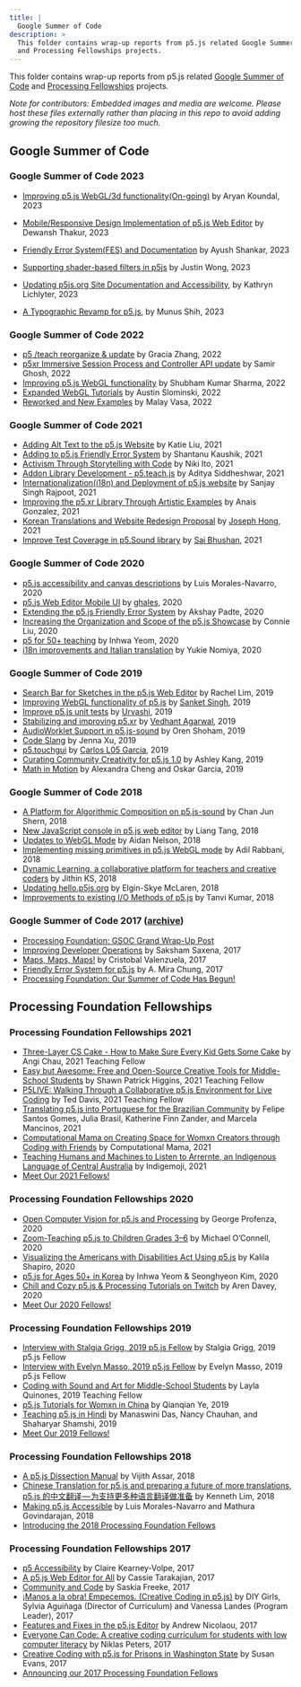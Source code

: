 ```yaml
---
title: |
  Google Summer of Code
description: >
  This folder contains wrap-up reports from p5.js related Google Summer of Code 
  and Processing Fellowships projects.
---
```

This folder contains wrap-up reports from p5.js related [Google Summer of Code](https://summerofcode.withgoogle.com/organizations/4915113891463168/)  and [Processing Fellowships](https://processingfoundation.org/fellowships) projects.

*Note for contributors: Embedded images and media are welcome. Please host these files externally rather than placing in this repo to avoid adding growing the repository filesize too much.*

## Google Summer of Code

### Google Summer of Code 2023

* [Improving p5.js WebGL/3d functionality(On-going)](https://github.com/processing/p5.js/blob/main/contributor_docs/project_wrapups/aryan_koundal_gsoc_2023/) by Aryan Koundal, 2023

* [Mobile/Responsive Design Implementation of p5.js Web Editor](https://github.com/processing/p5.js/blob/main/contributor_docs/project_wrapups/dewansDT_gsoc_2023/) by Dewansh Thakur, 2023

* [Friendly Error System(FES) and Documentation](https://github.com/processing/p5.js/blob/main/contributor_docs/project_wrapups/ayush23dash_gsoc_2023/) by Ayush Shankar, 2023

* [Supporting shader-based filters in p5js](https://github.com/processing/p5.js/blob/main/contributor_docs/project_wrapups/wong_gsoc_2023/) by Justin Wong, 2023

* [Updating p5js.org Site Documentation and Accessibility](https://github.com/processing/p5.js/blob/main/contributor_docs/project_wrapups/lichlyter_gsoc_2023/), by Kathryn Lichlyter, 2023

* [A Typographic Revamp for p5.js](https://github.com/processing/p5.js/blob/main/contributor_docs/project_wrapups/munusshih_gsoc_2023/), by Munus Shih, 2023

### Google Summer of Code 2022

* [p5 /teach reorganize & update](https://github.com/processing/p5.js/blob/main/contributor_docs/project_wrapups/graciazhang_gsoc_2022/) by Gracia Zhang, 2022
* [p5xr Immersive Session Process and Controller API update](https://github.com/processing/p5.js/blob/main/contributor_docs/project_wrapups/smrghsh_gsoc_2022/) by Samir Ghosh, 2022
* [Improving p5.js WebGL functionality](https://github.com/processing/p5.js/blob/main/contributor_docs/project_wrapups/shubham_sharma_gsoc_2022/) by Shubham Kumar Sharma, 2022
* [Expanded WebGL Tutorials](https://github.com/processing/p5.js/blob/main/contributor_docs/project_wrapups/slominski_gsoc_2022/) by Austin Slominski, 2022
* [Reworked and New Examples](https://github.com/processing/p5.js/blob/main/contributor_docs/project_wrapups/malayvasa_gsoc_2022/) by Malay Vasa, 2022

### Google Summer of Code 2021

* [Adding Alt Text to the p5.js Website](https://github.com/processing/p5.js/blob/main/contributor_docs/project_wrapups/katiejliu_gsoc_2021/) by Katie Liu, 2021
* [Adding to p5.js Friendly Error System](https://github.com/processing/p5.js/blob/main/contributor_docs/project_wrapups/shantanuKaushik_gsoc_2021/) by Shantanu Kaushik, 2021
* [Activism Through Storytelling with Code](https://github.com/processing/p5.js/blob/main/contributor_docs/project_wrapups/nikiito_gsoc_2021/) by Niki Ito, 2021
* [Addon Library Development - p5.teach.js](https://github.com/processing/p5.js/blob/main/contributor_docs/project_wrapups/aditya_gsoc_2021/) by Aditya Siddheshwar, 2021
* [Internationalization(i18n) and Deployment of p5.js website](https://github.com/processing/p5.js/blob/main/contributor_docs/project_wrapups/sanjay_singh_rajpoot_gsoc2020/) by Sanjay Singh Rajpoot, 2021
* [Improving the p5.xr Library Through Artistic Examples](https://github.com/processing/p5.js/blob/main/contributor_docs/project_wrapups/anaisgonzalez_gsoc_2021/) by Anais Gonzalez, 2021
* [Korean Translations and Website Redesign Proposal](https://github.com/processing/p5.js/blob/main/contributor_docs/project_wrapups/josephhong_gsoc_2021/) by [Joseph Hong](github.com/jhongover9000), 2021
* [Improve Test Coverage in p5.Sound library](https://github.com/processing/p5.js/blob/main/contributor_docs/project_wrapups/sai_bhushan_gsoc_2021/) by [Sai Bhushan](https://github.com/satyasaibhushan), 2021

### Google Summer of Code 2020

* [p5.js accessibility and canvas descriptions](https://github.com/processing/p5.js/blob/main/contributor_docs/project_wrapups/luismn_gsoc_2020/) by Luis Morales-Navarro, 2020
* [p5.js Web Editor Mobile UI](https://github.com/processing/p5.js/blob/main/contributor_docs/project_wrapups/ghalestrilo_gsoc_2020/) by [ghales](https://github.com/ghalestrilo), 2020
* [Extending the p5.js Friendly Error System](https://github.com/processing/p5.js/blob/main/contributor_docs/project_wrapups/akshaypadte_gsoc_2020/) by Akshay Padte, 2020
* [Increasing the Organization and Scope of the p5.js Showcase](https://github.com/processing/p5.js/blob/main/contributor_docs/project_wrapups/connieliu_gsoc_2020/) by Connie Liu, 2020
* [p5 for 50+ teaching](https://github.com/processing/p5.js/blob/main/contributor_docs/project_wrapups/inhwayeom_gsoc_2020/) by Inhwa Yeom, 2020
* [i18n improvements and Italian translation](https://github.com/processing/p5.js/blob/main/contributor_docs/project_wrapups/yukienomiya_gsoc_2020/) by Yukie Nomiya, 2020

### Google Summer of Code 2019

* [Search Bar for Sketches in the p5.js Web Editor](https://github.com/processing/p5.js/blob/main/contributor_docs/project_wrapups/rachellim_gsoc_2019/) by Rachel Lim, 2019
* [Improving WebGL functionality of p5.js](https://github.com/processing/p5.js/blob/main/contributor_docs/project_wrapups/sanket_gsoc_2019/) by [Sanket Singh](https://github.com/sanketsingh24), 2019
* [Improve p5.js unit tests](https://github.com/processing/p5.js/blob/main/contributor_docs/project_wrapups/urvashi_gsoc_2019/) by [Urvashi](https://github.com/ihsavru), 2019
* [Stabilizing and improving p5.xr](https://github.com/processing/p5.js/blob/main/contributor_docs/project_wrapups/vedhant_gsoc_2019/) by [Vedhant Agarwal](https://github.com/vedhant), 2019
* [AudioWorklet Support in p5.js-sound](https://github.com/processing/p5.js/blob/main/contributor_docs/project_wrapups/orenshoham_gsoc_2019/) by Oren Shoham, 2019
* [Code Slang](https://github.com/processing/p5.js/blob/main/contributor_docs/project_wrapups/xu_gsoc_2019/) by Jenna Xu, 2019
* [p5.touchgui](https://github.com/processing/p5.js/blob/main/contributor_docs/project_wrapups/L05_GSOC_2019/) by [Carlos L05 Garcia](https://github.com/L05), 2019
* [Curating Community Creativity for p5.js 1.0](https://github.com/processing/p5.js/blob/main/contributor_docs/project_wrapups/ashleykang_gsoc2019/) by Ashley Kang, 2019
* [Math in Motion](https://github.com/processing/p5.js/blob/main/contributor_docs/project_wrapups/acheng_ogarcia_gsoc_2019/) by Alexandra Cheng and Oskar Garcia, 2019

### Google Summer of Code 2018

* [A Platform for Algorithmic Composition on p5.js-sound](https://github.com/processing/p5.js/blob/main/contributor_docs/project_wrapups/junshern_gsoc_2018/) by Chan Jun Shern, 2018
* [New JavaScript console in p5.js web editor](https://github.com/processing/p5.js/blob/main/contributor_docs/project_wrapups/liang_gsoc_2018/) by Liang Tang, 2018
* [Updates to WebGL Mode](https://github.com/processing/p5.js/blob/main/contributor_docs/project_wrapups/aidannelson_gsoc_2018/) by Aidan Nelson, 2018
* [Implementing missing primitives in p5.js WebGL mode](https://github.com/processing/p5.js/blob/main/contributor_docs/project_wrapups/adilrabbani_gsoc_2018/) by Adil Rabbani, 2018
* [Dynamic Learning, a collaborative platform for teachers and creative coders](https://github.com/processing/p5.js/blob/main/contributor_docs/project_wrapups/jithinks_gsoc_2018/) by Jithin KS, 2018
* [Updating hello.p5js.org](https://github.com/processing/p5.js/blob/main/contributor_docs/project_wrapups/elginmclaren_gsoc_2018/) by Elgin-Skye McLaren, 2018
* [Improvements to existing I/O Methods of p5.js](https://github.com/processing/p5.js/blob/main/contributor_docs/project_wrapups/tanvi_gsoc_2018/) by Tanvi Kumar, 2018

### Google Summer of Code 2017 ([archive](https://summerofcode.withgoogle.com/archive/2017/organizations/5256745899261952/))

* [Processing Foundation: GSOC Grand Wrap-Up Post](https://medium.com/processing-foundation/2017-google-summer-of-code-grand-wrap-up-post-16680b1438db)
* [Improving Developer Operations](https://github.com/processing/p5.js/blob/main/contributor_docs/project_wrapups/sakshamsaxena_gsoc_2017/) by Saksham Saxena, 2017
* [Maps, Maps, Maps!](https://medium.com/processing-foundation/maps-maps-maps-f0914218c87b) by Cristobal Valenzuela, 2017
* [Friendly Error System for p5.js](https://medium.com/processing-foundation/2017-marks-the-processing-foundations-sixth-year-participating-in-google-summer-of-code-d365f62fc463) by A. Mira Chung, 2017
* [Processing Foundation: Our Summer of Code Has Begun!](https://medium.com/processing-foundation/our-summer-of-code-has-begun-dffc1bbddb7c)

## Processing Foundation Fellowships

### Processing Foundation Fellowships 2021

* [Three-Layer CS Cake - How to Make Sure Every Kid Gets Some Cake](https://medium.com/processing-foundation/three-layer-cs-cake-how-to-make-sure-every-kid-gets-some-cake-f7ee52e147f1) by Angi Chau, 2021 Teaching Fellow
* [Easy but Awesome: Free and Open-Source Creative Tools for Middle-School Students](https://medium.com/processing-foundation/easy-but-awesome-free-and-open-source-creative-tools-for-middle-school-students-89260eb3824d) by Shawn Patrick Higgins, 2021 Teaching Fellow
* [P5LIVE: Walking Through a Collaborative p5.js Environment for Live Coding](https://medium.com/processing-foundation/p5live-walking-through-a-collaborative-p5-js-environment-for-live-coding-bc39d95908c6) by Ted Davis, 2021 Teaching Fellow
* [Translating p5.js into Portuguese for the Brazilian Community](https://medium.com/processing-foundation/translating-p5-js-into-portuguese-for-the-brazilian-community-14b969e77ab1) by Felipe Santos Gomes, Julia Brasil, Katherine Finn Zander, and Marcela Mancinos, 2021
* [Computational Mama on Creating Space for Womxn Creators through Coding with Friends](https://medium.com/processing-foundation/ambika-joshi-on-creating-space-for-womxn-creators-through-coding-with-friends-805c00301e39) by Computational Mama, 2021
* [Teaching Humans and Machines to Listen to Arrernte, an Indigenous Language of Central Australia](https://medium.com/processing-foundation/teaching-humans-and-machines-to-listen-to-arrernte-an-indigenous-language-of-central-australia-90d86957132e) by Indigemoji, 2021
* [Meet Our 2021 Fellows!](https://medium.com/processing-foundation/meet-our-2021-fellows-c22084da8019)

### Processing Foundation Fellowships 2020

* [Open Computer Vision for p5.js and Processing](https://medium.com/processing-foundation/open-computer-vision-for-p5-js-and-processing-fb4490441705) by George Profenza, 2020
* [Zoom-Teaching p5.js to Children Grades 3–6](https://medium.com/processing-foundation/zoom-teaching-p5-js-to-children-grades-3-6-54a0955c0ba5) by Michael O’Connell, 2020
* [Visualizing the Americans with Disabilities Act Using p5.js](https://medium.com/processing-foundation/visualizing-the-americans-with-disabilities-act-using-p5-js-7853b9180b56) by Kalila Shapiro, 2020
* [p5.js for Ages 50+ in Korea](https://medium.com/processing-foundation/p5-js-for-ages-50-in-korea-50d47b5927fb) by Inhwa Yeom & Seonghyeon Kim, 2020
* [Chill and Cozy p5.js & Processing Tutorials on Twitch](https://medium.com/processing-foundation/chill-and-cozy-p5-js-processing-tutorials-on-twitch-c10f068d0a7f) by Aren Davey, 2020
* [Meet Our 2020 Fellows!](https://medium.com/processing-foundation/meet-our-2020-fellows-7a51034f6845)

### Processing Foundation Fellowships 2019

* [Interview with Stalgia Grigg, 2019 p5.js Fellow](https://medium.com/processing-foundation/interview-with-stalgia-grigg-2019-p5-js-fellow-6fc40252e0) by Stalgia Grigg, 2019 p5.js Fellow
* [Interview with Evelyn Masso, 2019 p5.js Fellow](https://medium.com/processing-foundation/interview-with-evelyn-masso-2019-p5-js-fellow-7ac6769704df) by Evelyn Masso, 2019 p5.js Fellow
* [Coding with Sound and Art for Middle-School Students](https://medium.com/processing-foundation/interview-with-2019-teaching-fellow-layla-quinones-3039f10ae761) by Layla Quinones, 2019 Teaching Fellow
* [p5.js Tutorials for Womxn in China](https://medium.com/processing-foundation/interview-with-2019-fellow-qianqian-ye-799c0115c295) by Qianqian Ye, 2019
* [Teaching p5.js in Hindi](https://medium.com/processing-foundation/interview-with-2019-fellows-manaswini-das-nancy-chauhan-and-shaharyar-shamshi-172127c2e277) by Manaswini Das, Nancy Chauhan, and Shaharyar Shamshi, 2019
* [Meet Our 2019 Fellows!](https://medium.com/processing-foundation/meet-our-2019-fellows-9f13d4e4a68a)

### Processing Foundation Fellowships 2018

* [A p5.js Dissection Manual](https://medium.com/processing-foundation/a-p5-js-dissection-manual-38959ff8522e) by Vijith Assar, 2018
* [Chinese Translation for p5.js and preparing a future of more translations](https://medium.com/processing-foundation/chinese-translation-for-p5-js-and-preparing-a-future-of-more-translations-b56843ea096e), [p5.js 的中文翻译 — 为支持更多种语言翻译做准备](https://medium.com/processing-foundation/p5-js-%E7%9A%84%E4%B8%AD%E6%96%87%E7%BF%BB%E8%AF%91-%E4%B8%BA%E6%94%AF%E6%8C%81%E6%9B%B4%E5%A4%9A%E7%A7%8D%E8%AF%AD%E8%A8%80%E7%BF%BB%E8%AF%91%E5%81%9A%E5%87%86%E5%A4%87-a0fa94da770f) by Kenneth Lim, 2018
* [Making p5.js Accessible](https://medium.com/processing-foundation/making-p5-js-accessible-e2ce366e05a0) by Luis Morales-Navarro and Mathura Govindarajan, 2018
* [Introducing the 2018 Processing Foundation Fellows](https://medium.com/processing-foundation/introducing-the-2018-processing-foundation-fellows-a16ae4e87f80)

### Processing Foundation Fellowships 2017

* [p5 Accessibility](https://medium.com/processing-foundation/p5-accessibility-115d84535fa8) by Claire Kearney-Volpe, 2017
* [A p5.js Web Editor for All](https://medium.com/processing-foundation/a-p5-js-web-editor-for-all-64aaa3f9d767) by Cassie Tarakajian, 2017
* [Community and Code](https://medium.com/processing-foundation/community-and-code-882b00e6ee32) by Saskia Freeke, 2017
* [¡Manos a la obra! Empecemos. (Creative Coding in p5.js)](https://medium.com/processing-foundation/manos-a-la-obra-empecemos-creative-coding-in-p5-js-a2bfe3e059ce) by DIY Girls, Sylvia Aguiñaga (Director of Curriculum) and Vanessa Landes (Program Leader), 2017
* [Features and Fixes in the p5.js Editor](https://medium.com/processing-foundation/features-and-fixes-in-the-p5-js-editor-722e4b56495e) by Andrew Nicolaou, 2017
* [Everyone Can Code: A creative coding curriculum for students with low computer literacy](https://medium.com/processing-foundation/anyone-can-code-a-creative-coding-curriculum-for-students-with-low-computer-literacy-69e121149abc) by Niklas Peters, 2017
* [Creative Coding with p5.js for Prisons in Washington State](https://medium.com/processing-foundation/creative-coding-with-p5-js-for-prisons-in-washington-state-3bd1d342d769) by Susan Evans, 2017
* [Announcing our 2017 Processing Foundation Fellows](https://medium.com/processing-foundation/announcing-our-2017-processing-foundation-fellows-8b9e7c8bd2f)
